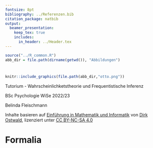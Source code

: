 ```yaml
---
fontsize: 8pt
bibliography: ../Referenzen.bib
citation_package: natbib
output:
  beamer_presentation:
    keep_tex: true
    includes:
      in_header: ../Header.tex
---
```



```r
source("../R_common.R")
abb_dir = file.path(dirname(getwd()), "Abbildungen")
```

#  {.plain}
\center
```r
knitr::include_graphics(file.path(abb_dir,"otto.png"))
```

\vspace{2mm}

\huge

Tutorium - Wahrscheinlichketstheorie und Frequentistische Inferenz
\vspace{6mm}

\Large
BSc Psychologie WiSe 2022/23

\vspace{12mm}
\normalsize
Belinda Fleischmann

\vspace{3mm}
\scriptsize
Inhalte basieren auf [Einführung in Mathematik und Informatik](https://www.ipsy.ovgu.de/Institut/Abteilungen+des+Institutes/Methodenlehre+I+_+Experimentelle+und+Neurowissenschaftliche+Psychologie/Lehre/Wintersemester+2022/Grundlagen+der+Mathematik+und+Informatik.html) von [Dirk Ostwald](https://www.ipsy.ovgu.de/Institut/Abteilungen+des+Institutes/Methodenlehre+I+_+Experimentelle+und+Neurowissenschaftliche+Psychologie/Team/Dirk+Ostwald.html), lizenziert unter [CC BY-NC-SA 4.0](https://creativecommons.org/licenses/by-sa/4.0/deed.de)


# Formalia {.t}
\vspace{1mm}
\textcolor{darkblue}{Modul B1 Deskriptive Statistik | Wahrscheinlichkeitstheorie und Frequentistische Inferenz}

\small
\center
\footnotesize
\renewcommand{\arraystretch}{1.1}
\begin{tabular}{lll}
Datum        & Einheit                       & Thema					                         \\\hline
14.10.2021   & Einführung                    & (1) Einführung 				                     \\
21.10.2021   & Wahrscheinlichkeitstheorie    & (2) Wahrscheinlichkeitsräume 	                 \\
28.10.2021   & Wahrscheinlichkeitstheorie    & (3) Zufallsvariablen                              \\
04.11.2021   & Wahrscheinlichkeitstheorie    & (4) Zufallsvektoren                               \\
11.11.2021   & Wahrscheinlichkeitstheorie    & (5) Erwartungswert und Kovarianz                  \\
18.11.2021   & Wahrscheinlichkeitstheorie    & (6) Ungleichungen und Grenzwerte                  \\
25.11.2021   & Wahrscheinlichkeitstheorie    & (7) Normalverteilungstransformationen             \\
02.12.2021   & Frequentistische Inferenz     & (8) Statistische Modelle, Statistiken, Schätzer   \\
09.12.2021   & Frequentistische Inferenz     & (9) Schätzereigenschaften                         \\
16.12.2021   & Frequentistische Inferenz     & (10) Konfidenzintervalle                          \\
             & \textcolor{gray}{Weihnachtspause}                                                 \\
06.01.2022   & Frequentistische Inferenz     & (11) Hypothesentests                              \\
13.01.2022   & Frequentistische Inferenz     & (12) T-Tests                                      \\
20.01.2022   & Frequentistische Inferenz     & (13) Einfaktorielle Varianzanalyse                \\
27.01.2022   & Frequentistische Inferenz     & (14) Zweifaktorielle Varianzanalyse               \\\hline
Feb 2022     & Klausurtermin                 &                                                   \\
Jul 2022     & Klausurwiederholungstermin    &
\end{tabular}
